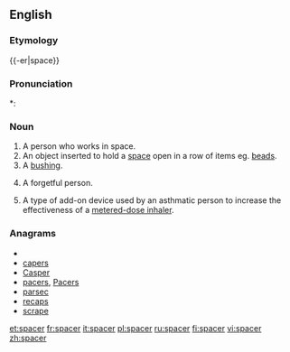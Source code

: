 {{wikipedia|dab=spacer}}
==English==

===Etymology===
{{-er|space}}

===Pronunciation===
*: {{rhymes|eɪsə(r)}}

===Noun===
{{en-noun}}

# A person who works in space.
# An object inserted to hold a [[space]] open in a row of items eg. [[beads]].
# A [[bushing]].
# {{slang}} A forgetful person.
# {{medicine}} A type of add-on device used by an asthmatic person to increase the effectiveness of a [[metered-dose inhaler]].

===Anagrams===
* {{alphagram|aceprs}}
* [[capers#English|capers]]
* [[Casper#English|Casper]]
* [[pacers#English|pacers]], [[Pacers#English|Pacers]]
* [[parsec#English|parsec]]
* [[recaps#English|recaps]]
* [[scrape#English|scrape]]

[[et:spacer]]
[[fr:spacer]]
[[it:spacer]]
[[pl:spacer]]
[[ru:spacer]]
[[fi:spacer]]
[[vi:spacer]]
[[zh:spacer]]